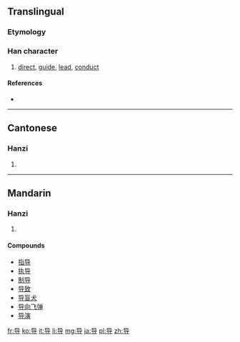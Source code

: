 {{also|導}}
==Translingual==
{{stroke order|strokes=6}}
{{Hani-forms|导|[[導]]}}

===Etymology===
{{Han simp|導|f=道|t=巳}}

===Han character===
{{Han char|rn=41|rad=寸|as=03|sn=6|four=|canj=口山木戈 (RUDI)|ids=⿱[[巳]][[寸]]}}

# [[direct]], [[guide]], [[lead]], [[conduct]]

====References====
* {{Han ref|kx=0293.331|hdz=10504.020|uh=5BFC|ud=23548}}

----

==Cantonese==

===Hanzi===
{{yue-hanzi|jyut=[[dou6]]|y=dou6|tra=導}}

# {{defn|lang=yue|sort=寸03}}

----

==Mandarin==

===Hanzi===
{{cmn-hanzi|tra=導|pin=[[dǎo]] ([[dao3]]), [[dào]] ([[dao4]])|wg=tao<sup>3</sup>, tao<sup>4</sup>}}

# {{defn|lang=cmn|sort=寸03}}

====Compounds====
* [[指导]]
* [[执导]]
* [[制导]]
* [[导致]]
* [[导盲犬]]
* [[导向飞弹]]
* [[导演]]

[[fr:导]]
[[ko:导]]
[[it:导]]
[[li:导]]
[[mg:导]]
[[ja:导]]
[[pl:导]]
[[zh:导]]